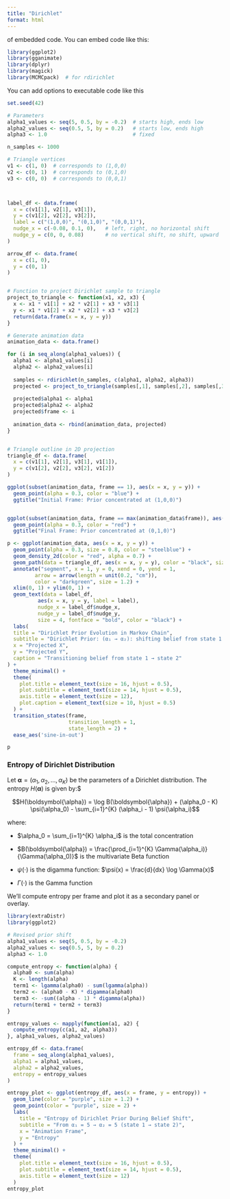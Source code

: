 ```yaml
---
title: "Dirichlet"
format: html
---
```


 of embedded code. You can embed code like this:

```r
library(ggplot2)
library(gganimate)
library(dplyr)
library(magick)
library(MCMCpack)  # for rdirichlet
```

You can add options to executable code like this 

```r
set.seed(42)

# Parameters
alpha1_values <- seq(5, 0.5, by = -0.2)  # starts high, ends low
alpha2_values <- seq(0.5, 5, by = 0.2)   # starts low, ends high
alpha3 <- 1.0                            # fixed

n_samples <- 1000

# Triangle vertices
v1 <- c(1, 0)  # corresponds to (1,0,0)
v2 <- c(0, 1)  # corresponds to (0,1,0)
v3 <- c(0, 0)  # corresponds to (0,0,1)



label_df <- data.frame(
  x = c(v1[1], v2[1], v3[1]),
  y = c(v1[2], v2[2], v3[2]),
  label = c("(1,0,0)", "(0,1,0)", "(0,0,1)"),
  nudge_x = c(-0.08, 0.1, 0),   # left, right, no horizontal shift
  nudge_y = c(0, 0, 0.08)       # no vertical shift, no shift, upward
)

arrow_df <- data.frame(
  x = c(1, 0),
  y = c(0, 1)
)


# Function to project Dirichlet sample to triangle
project_to_triangle <- function(x1, x2, x3) {
  x <- x1 * v1[1] + x2 * v2[1] + x3 * v3[1]
  y <- x1 * v1[2] + x2 * v2[2] + x3 * v3[2]
  return(data.frame(x = x, y = y))
}

# Generate animation data
animation_data <- data.frame()

for (i in seq_along(alpha1_values)) {
  alpha1 <- alpha1_values[i]
  alpha2 <- alpha2_values[i]
  
  samples <- rdirichlet(n_samples, c(alpha1, alpha2, alpha3))
  projected <- project_to_triangle(samples[,1], samples[,2], samples[,3])
  
  projected$alpha1 <- alpha1
  projected$alpha2 <- alpha2
  projected$frame <- i
  
  animation_data <- rbind(animation_data, projected)
}


# Triangle outline in 2D projection
triangle_df <- data.frame(
  x = c(v1[1], v2[1], v3[1], v1[1]),
  y = c(v1[2], v2[2], v3[2], v1[2])
)

```

```r
ggplot(subset(animation_data, frame == 1), aes(x = x, y = y)) +
  geom_point(alpha = 0.3, color = "blue") +
  ggtitle("Initial Frame: Prior concentrated at (1,0,0)")


ggplot(subset(animation_data, frame == max(animation_data$frame)), aes(x = x, y = y)) +
  geom_point(alpha = 0.3, color = "red") +
  ggtitle("Final Frame: Prior concentrated at (0,1,0)")

```



```r
p <- ggplot(animation_data, aes(x = x, y = y)) +
  geom_point(alpha = 0.3, size = 0.8, color = "steelblue") +
  geom_density_2d(color = "red", alpha = 0.7) +
  geom_path(data = triangle_df, aes(x = x, y = y), color = "black", size = 1) +
  annotate("segment", x = 1, y = 0, xend = 0, yend = 1,
         arrow = arrow(length = unit(0.2, "cm")),
         color = "darkgreen", size = 1.2) +
  xlim(0, 1) + ylim(0, 1) +
  geom_text(data = label_df,
          aes(x = x, y = y, label = label),
          nudge_x = label_df$nudge_x,
          nudge_y = label_df$nudge_y,
          size = 4, fontface = "bold", color = "black") +
  labs(
  title = "Dirichlet Prior Evolution in Markov Chain",
  subtitle = "Dirichlet Prior: (α₁ → α₂): shifting belief from state 1 to state 2",
  x = "Projected X",
  y = "Projected Y",
  caption = "Transitioning belief from state 1 → state 2"
) +
  theme_minimal() +
  theme(
    plot.title = element_text(size = 16, hjust = 0.5),
    plot.subtitle = element_text(size = 14, hjust = 0.5),
    axis.title = element_text(size = 12),
    plot.caption = element_text(size = 10, hjust = 0.5)
  ) +
  transition_states(frame,
                    transition_length = 1,
                    state_length = 2) +
  ease_aes('sine-in-out')

p
```


### Entropy of Dirichlet Distribution

Let $\boldsymbol{\alpha} = (\alpha_1, \alpha_2, \dots, \alpha_K)$ be the parameters of a Dirichlet distribution. The entropy $H(\boldsymbol{\alpha})$ is given by:$

$$H(\boldsymbol{\alpha}) = \log B(\boldsymbol{\alpha}) + (\alpha_0 - K) \psi(\alpha_0) - \sum_{i=1}^{K} (\alpha_i - 1) \psi(\alpha_i)$$

where:

* $\alpha_0 = \sum_{i=1}^{K} \alpha_i$ is the total concentration
* $B(\boldsymbol{\alpha}) = \frac{\prod_{i=1}^{K} \Gamma(\alpha_i)}{\Gamma(\alpha_0)}$ is the multivariate Beta function

* $\psi(\cdot)$ is the digamma function: $\psi(x) = \frac{d}{dx} \log \Gamma(x)$
* $\Gamma(\cdot)$ is the Gamma function


We'll compute entropy per frame and plot it as a secondary panel or overlay.
```r
library(extraDistr)
library(ggplot2)

# Revised prior shift
alpha1_values <- seq(5, 0.5, by = -0.2)
alpha2_values <- seq(0.5, 5, by = 0.2)
alpha3 <- 1.0

compute_entropy <- function(alpha) {
  alpha0 <- sum(alpha)
  K <- length(alpha)
  term1 <- lgamma(alpha0) - sum(lgamma(alpha))
  term2 <- (alpha0 - K) * digamma(alpha0)
  term3 <- -sum((alpha - 1) * digamma(alpha))
  return(term1 + term2 + term3)
}

entropy_values <- mapply(function(a1, a2) {
  compute_entropy(c(a1, a2, alpha3))
}, alpha1_values, alpha2_values)

entropy_df <- data.frame(
  frame = seq_along(alpha1_values),
  alpha1 = alpha1_values,
  alpha2 = alpha2_values,
  entropy = entropy_values
)


```

```r
entropy_plot <- ggplot(entropy_df, aes(x = frame, y = entropy)) +
  geom_line(color = "purple", size = 1.2) +
  geom_point(color = "purple", size = 2) +
  labs(
    title = "Entropy of Dirichlet Prior During Belief Shift",
    subtitle = "From α₁ = 5 → α₂ = 5 (state 1 → state 2)",
    x = "Animation Frame",
    y = "Entropy"
  ) +
  theme_minimal() +
  theme(
    plot.title = element_text(size = 16, hjust = 0.5),
    plot.subtitle = element_text(size = 14, hjust = 0.5),
    axis.title = element_text(size = 12)
  )
entropy_plot
```

